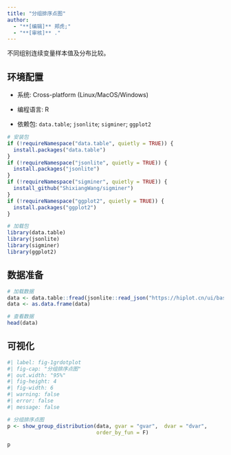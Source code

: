 ```yaml
---
title: "分组排序点图"
author:
  - "**[编辑]** 郑虎;"
  - "**[审核]** ."
---
```


不同组别连续变量样本值及分布比较。

## 环境配置

-   系统: Cross-platform (Linux/MacOS/Windows)

-   编程语言: R

-   依赖包: `data.table`; `jsonlite`; `sigminer`; `ggplot2`

```r
# 安装包
if (!requireNamespace("data.table", quietly = TRUE)) {
  install.packages("data.table")
}
if (!requireNamespace("jsonlite", quietly = TRUE)) {
  install.packages("jsonlite")
}
if (!requireNamespace("sigminer", quietly = TRUE)) {
  install_github("ShixiangWang/sigminer")
}
if (!requireNamespace("ggplot2", quietly = TRUE)) {
  install.packages("ggplot2")
}

# 加载包
library(data.table)
library(jsonlite)
library(sigminer)
library(ggplot2)
```

## 数据准备

```r
# 加载数据
data <- data.table::fread(jsonlite::read_json("https://hiplot.cn/ui/basic/grdotplot/data.json")$exampleData$textarea[[1]])
data <- as.data.frame(data)

# 查看数据
head(data)
```

## 可视化

```r
#| label: fig-1grdotplot
#| fig-cap: "分组排序点图"
#| out.width: "95%"
#| fig-height: 4
#| fig-width: 6
#| warning: false
#| error: false
#| message: false

# 分组排序点图
p <- show_group_distribution(data, gvar = "gvar",  dvar = "dvar", 
                             order_by_fun = F)

p
```




